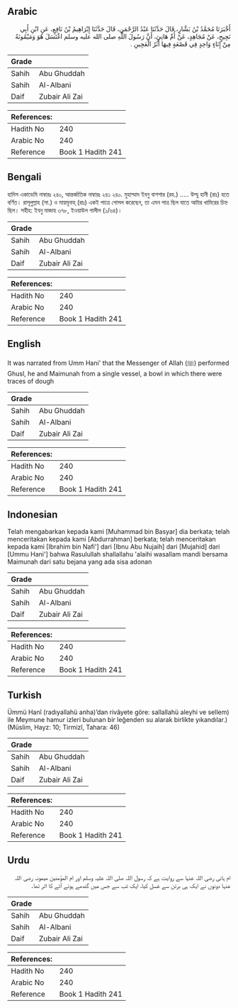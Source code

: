 ## Arabic


<div dir="rtl" lang="ar" style={{fontSize:'larger',backgroundColor:'#f8f9fa',padding:20}}>
أَخْبَرَنَا مُحَمَّدُ بْنُ بَشَّارٍ، قَالَ حَدَّثَنَا عَبْدُ الرَّحْمَنِ، قَالَ حَدَّثَنَا إِبْرَاهِيمُ بْنُ نَافِعٍ، عَنِ ابْنِ أَبِي نَجِيحٍ، عَنْ مُجَاهِدٍ، عَنْ أُمِّ هَانِئٍ، أَنَّ رَسُولَ اللَّهِ صلى الله عليه وسلم اغْتَسَلَ هُوَ وَمَيْمُونَةُ مِنْ إِنَاءٍ وَاحِدٍ فِي قَصْعَةٍ فِيهَا أَثَرُ الْعَجِينِ ‏.‏
</div>
<div style={{backgroundColor:'#f8f9fa',padding:20, marginBottom: 10}}><table> <thead> <tr> <th>Grade</th> <th></th> </tr> </thead> <tbody> <tr><td>Sahih</td><td>Abu Ghuddah</td></tr><tr><td>Sahih</td><td>Al-Albani</td></tr><tr><td>Daif</td><td>Zubair Ali Zai</td></tr></tbody></table><table> <thead> <tr> <th>References:</th> <th></th> </tr> </thead> <tbody><tr><td>Hadith No</td><td>240</td></tr><tr><td>Arabic No</td><td>240</td></tr><tr><td>Reference</td><td>Book 1 Hadith 241</td></tr></tbody></table></div>

## Bengali


<div dir="ltr" lang="bn" style={{fontSize:'larger',backgroundColor:'#f8f9fa',padding:20}}>
হাদিস একাডেমি নাম্বারঃ ২৪০, আন্তর্জাতিক নাম্বারঃ ২৪১ ২৪০. মুহাম্মাদ ইবনু বাশশার (রহ.) ..... উম্মু হানী (রাঃ) হতে বর্ণিত। রাসূলুল্লাহ (সা.) ও মায়মূনাহ্ (রাঃ) একই পাত্রে গোসল করেছেন, তা এমন পাত্র ছিল যাতে আটার খামিরের চিহ্ন ছিল। সহীহ: ইবনু মাজাহ ৩৭৮, ইওয়াউল গালীল (১/৬৪)।
</div>
<div style={{backgroundColor:'#f8f9fa',padding:20, marginBottom: 10}}><table> <thead> <tr> <th>Grade</th> <th></th> </tr> </thead> <tbody> <tr><td>Sahih</td><td>Abu Ghuddah</td></tr><tr><td>Sahih</td><td>Al-Albani</td></tr><tr><td>Daif</td><td>Zubair Ali Zai</td></tr></tbody></table><table> <thead> <tr> <th>References:</th> <th></th> </tr> </thead> <tbody><tr><td>Hadith No</td><td>240</td></tr><tr><td>Arabic No</td><td>240</td></tr><tr><td>Reference</td><td>Book 1 Hadith 241</td></tr></tbody></table></div>

## English


<div dir="ltr" lang="en" style={{fontSize:'larger',backgroundColor:'#f8f9fa',padding:20}}>
It was narrated from Umm Hani' that the Messenger of Allah (ﷺ) performed Ghusl, he and Maimunah from a single vessel, a bowl in which there were traces of dough
</div>
<div style={{backgroundColor:'#f8f9fa',padding:20, marginBottom: 10}}><table> <thead> <tr> <th>Grade</th> <th></th> </tr> </thead> <tbody> <tr><td>Sahih</td><td>Abu Ghuddah</td></tr><tr><td>Sahih</td><td>Al-Albani</td></tr><tr><td>Daif</td><td>Zubair Ali Zai</td></tr></tbody></table><table> <thead> <tr> <th>References:</th> <th></th> </tr> </thead> <tbody><tr><td>Hadith No</td><td>240</td></tr><tr><td>Arabic No</td><td>240</td></tr><tr><td>Reference</td><td>Book 1 Hadith 241</td></tr></tbody></table></div>

## Indonesian


<div dir="ltr" lang="id" style={{fontSize:'larger',backgroundColor:'#f8f9fa',padding:20}}>
Telah mengabarkan kepada kami [Muhammad bin Basyar] dia berkata; telah menceritakan kepada kami [Abdurrahman] berkata; telah menceritakan kepada kami [Ibrahim bin Nafi'] dari [Ibnu Abu Nujaih] dari [Mujahid] dari [Ummu Hani'] bahwa Rasulullah shallallahu 'alaihi wasallam mandi bersama Maimunah dari satu bejana yang ada sisa adonan
</div>
<div style={{backgroundColor:'#f8f9fa',padding:20, marginBottom: 10}}><table> <thead> <tr> <th>Grade</th> <th></th> </tr> </thead> <tbody> <tr><td>Sahih</td><td>Abu Ghuddah</td></tr><tr><td>Sahih</td><td>Al-Albani</td></tr><tr><td>Daif</td><td>Zubair Ali Zai</td></tr></tbody></table><table> <thead> <tr> <th>References:</th> <th></th> </tr> </thead> <tbody><tr><td>Hadith No</td><td>240</td></tr><tr><td>Arabic No</td><td>240</td></tr><tr><td>Reference</td><td>Book 1 Hadith 241</td></tr></tbody></table></div>

## Turkish


<div dir="ltr" lang="tr" style={{fontSize:'larger',backgroundColor:'#f8f9fa',padding:20}}>
Ümmü Hanî (radıyallahü anha)’dan rivâyete göre: sallallahü aleyhi ve sellem) ile Meymune hamur izleri bulunan bir leğenden su alarak birlikte yıkandılar.) (Müslim, Hayz: 10; Tirmizî, Tahara: 46)
</div>
<div style={{backgroundColor:'#f8f9fa',padding:20, marginBottom: 10}}><table> <thead> <tr> <th>Grade</th> <th></th> </tr> </thead> <tbody> <tr><td>Sahih</td><td>Abu Ghuddah</td></tr><tr><td>Sahih</td><td>Al-Albani</td></tr><tr><td>Daif</td><td>Zubair Ali Zai</td></tr></tbody></table><table> <thead> <tr> <th>References:</th> <th></th> </tr> </thead> <tbody><tr><td>Hadith No</td><td>240</td></tr><tr><td>Arabic No</td><td>240</td></tr><tr><td>Reference</td><td>Book 1 Hadith 241</td></tr></tbody></table></div>

## Urdu


<div dir="rtl" lang="ur" style={{fontSize:'larger',backgroundColor:'#f8f9fa',padding:20}}>
ام ہانی رضی اللہ عنہا سے روایت ہے کہ رسول اللہ صلی اللہ علیہ وسلم اور ام المؤمنین میمونہ رضی اللہ عنہا دونوں نے ایک ہی برتن سے غسل کیا، ایک ٹب سے جس میں گندھے ہوئے آٹے کا اثر تھا۔
</div>
<div style={{backgroundColor:'#f8f9fa',padding:20, marginBottom: 10}}><table> <thead> <tr> <th>Grade</th> <th></th> </tr> </thead> <tbody> <tr><td>Sahih</td><td>Abu Ghuddah</td></tr><tr><td>Sahih</td><td>Al-Albani</td></tr><tr><td>Daif</td><td>Zubair Ali Zai</td></tr></tbody></table><table> <thead> <tr> <th>References:</th> <th></th> </tr> </thead> <tbody><tr><td>Hadith No</td><td>240</td></tr><tr><td>Arabic No</td><td>240</td></tr><tr><td>Reference</td><td>Book 1 Hadith 241</td></tr></tbody></table></div>